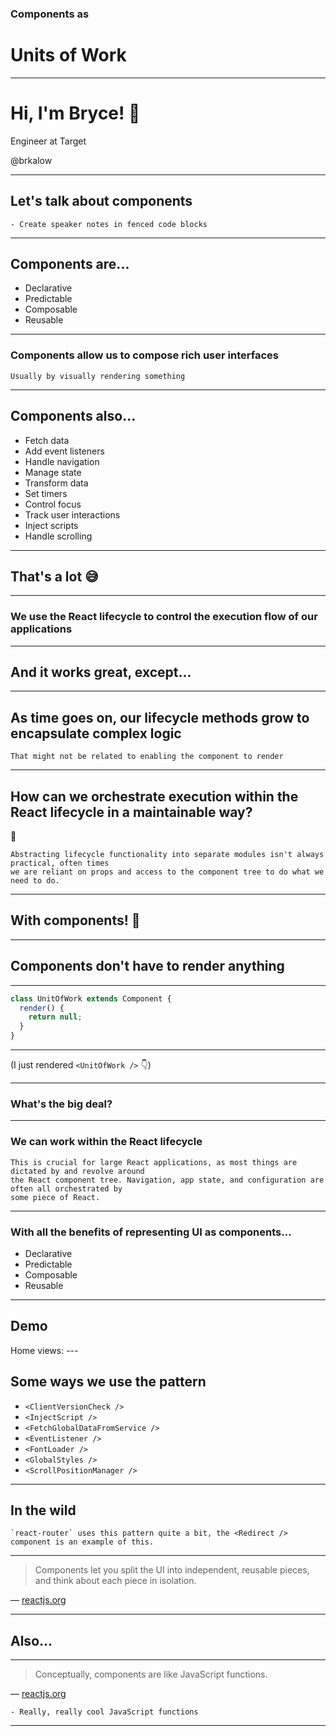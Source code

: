 


### Components as
# Units of Work

---


# Hi, I'm Bryce! 👋

Engineer at Target

@brkalow

---


## Let's talk about components

```notes
- Create speaker notes in fenced code blocks
```

---


## Components are...

<ul>
  <Appear>
    <li>Declarative</li>
    <li>Predictable</li>
    <li>Composable</li>
    <li>Reusable</li>
  </Appear>
</ul>

---


### Components allow us to compose rich user interfaces

```notes
Usually by visually rendering something
```

---


## Components also...

<ul>
  <Appear>
    <li>Fetch data</li>
    <li>Add event listeners</li>
    <li>Handle navigation</li>
    <li>Manage state</li>
    <li>Transform data</li>
    <li>Set timers</li>
    <li>Control focus</li>
    <li>Track user interactions</li>
    <li>Inject scripts</li>
    <li>Handle scrolling</li>
  </Appear>
</ul>

---


## That's a lot 😅

---


### We use the React lifecycle to control the execution flow of our applications

---


## And it works great, except...

---


## As time goes on, our lifecycle methods grow to encapsulate complex logic

```notes
That might not be related to enabling the component to render
```

---


## How can we orchestrate execution within the React lifecycle in a maintainable way?

🤔

```notes
Abstracting lifecycle functionality into separate modules isn't always practical, often times
we are reliant on props and access to the component tree to do what we need to do.
```

---


## With components! 🎉

---


## Components don't have to render anything

---

```js
class UnitOfWork extends Component {
  render() {
    return null;
  }
}
```

---


(I just rendered `<UnitOfWork />` 👇)

<UnitOfWork />

---


### What's the big deal?

---


### We can work within the React lifecycle

```notes
This is crucial for large React applications, as most things are dictated by and revolve around
the React component tree. Navigation, app state, and configuration are often all orchestrated by
some piece of React.
```

---


### With all the benefits of representing UI as components...

<ul>
  <Appear>
    <li>Declarative</li>
    <li>Predictable</li>
    <li>Composable</li>
    <li>Reusable</li>
  </Appear>
</ul>

---


## Demo

<ImpressionsManager>
  <span>Home views: <ImpressionsCounter page="home" /></span>
  <IncrementImpressions page="home" />
</ImpressionsManager>
---


## Some ways we use the pattern

* `<ClientVersionCheck />`
* `<InjectScript />`
* `<FetchGlobalDataFromService />`
* `<EventListener />`
* `<FontLoader />`
* `<GlobalStyles />`
* `<ScrollPositionManager />`

---

## In the wild

```notes
`react-router` uses this pattern quite a bit, the <Redirect /> component is an example of this.
```

---


> Components let you split the UI into independent, reusable pieces, and think about each piece in isolation.

— [reactjs.org](https://reactjs.org/docs/components-and-props.html)


---

## Also...

---


> Conceptually, components are like JavaScript functions.

— [reactjs.org](https://reactjs.org/docs/components-and-props.html)


```notes
- Really, really cool JavaScript functions
```

---


